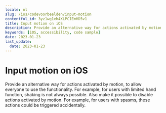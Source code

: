 ```yaml
---
locale: nl
slug: /ios/codevoorbeelden/input-motion
contentful_id: 3yz1wg1eh4XLPCIEmHD5v1
title: Input motion on iOS
description: Provide an alternative way for actions activated by motion, to allow everyone to use the functionality.
keywords: [iOS, accessibility, code sample]
date: 2023-01-23
last_update:
  date: 2023-01-23
---
```


# Input motion on iOS

Provide an alternative way for actions activated by motion, to allow everyone to use the functionality. For example, for users with limited hand function, shaking is not always possible. Also make it possible to disable actions activated by motion. For example, for users with spasms, these actions could be triggered accidentally.

<CodeSample id="input-motion" platform="ios" locale="nl"/>
